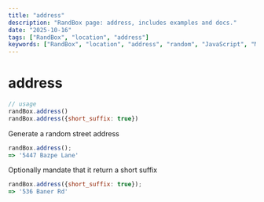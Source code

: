 ```yaml
---
title: "address"
description: "RandBox page: address, includes examples and docs."
date: "2025-10-16"
tags: ["RandBox", "location", "address"]
keywords: ["RandBox", "location", "address", "random", "JavaScript", "MDX"]
---
```


# address

```js
// usage
randBox.address()
randBox.address({short_suffix: true})
```

Generate a random street address

```js
randBox.address();
=> '5447 Bazpe Lane'
```

Optionally mandate that it return a short suffix

```js
randBox.address({short_suffix: true});
=> '536 Baner Rd'
```
